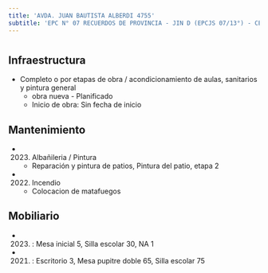 ```yaml
---
title: 'AVDA. JUAN BAUTISTA ALBERDI 4755'
subtitle: 'EPC N° 07 RECUERDOS DE PROVINCIA - JIN D (EPCJS 07/13°) - CENOF CENTRO ALBERDI'
---
```


#
## Infraestructura

* Completo o por etapas de obra / acondicionamiento de aulas, sanitarios y pintura general 
    + obra nueva - Planificado 
    + Inicio de obra: Sin fecha de inicio 






## Mantenimiento

*  (2023) Albañileria / Pintura 
    + Reparación y pintura de patios, Pintura del patio, etapa 2

*  (2022) Incendio 
    + Colocacion de matafuegos





## Mobiliario

*  (2023) : Mesa inicial 5, Silla escolar 30, NA 1 

*  (2021) : Escritorio 3, Mesa pupitre doble 65, Silla escolar 75 



